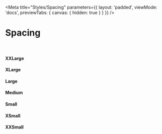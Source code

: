 
<Meta 
    title="Styles/Spacing"
    parameters={{ 
        layout: 'padded', 
        viewMode: 'docs',
        previewTabs: { canvas: { hidden: true } }
    }}
/>

# Spacing

<br/>

<div class="d-flex flex-md-wrap-reverse">

<div
    class='bf-color-bg-underground w-10 mr-2'
    style={{height: 'var(--bf-spacer-xxlarge)'}}
>
    <h4 class='position-absolute ml-3'>XXLarge</h4>
</div>

<div
    class='bf-color-bg-underground w-10 mr-2'
    style={{height: 'var(--bf-spacer-xlarge)'}}
>
    <h4 class='position-absolute ml-3'>XLarge</h4>
</div>

<div
    class='bf-color-bg-underground w-10 mr-2'
    style={{height: 'var(--bf-spacer-large)'}}
>
    <h4 class='position-absolute ml-3'>Large</h4>
</div>

<div
    class='bf-color-bg-underground w-10 mr-2'
    style={{height: 'var(--bf-spacer-medium)'}}
>
    <h4 class='position-absolute ml-3'>Medium</h4>
</div>

<div
    class='bf-color-bg-underground w-10 mr-2'
    style={{height: 'var(--bf-spacer-small)'}}
>
    <h4 class='position-absolute ml-3'>Small</h4>
</div>


<div
    class='bf-color-bg-underground w-10 mr-2'
    style={{height: 'var(--bf-spacer-xsmall)'}}
>
    <h4 class='position-absolute ml-3'>XSmall</h4>
</div>

<div
    class='bf-color-bg-underground w-10 mr-2'
    style={{height: 'var(--bf-spacer-xxsmall)'}}
>
    <h4 class='position-absolute ml-3'>XXSmall</h4>
</div>

</div>